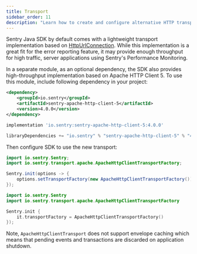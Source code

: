 ```yaml
---
title: Transport
sidebar_order: 11
description: "Learn how to create and configure alternative HTTP transport implementation"
---
```


Sentry Java SDK by default comes with a lightweight transport implementation based on [HttpUrlConnection](https://docs.oracle.com/javase/8/docs/api/java/net/HttpURLConnection.html). While this implementation is a great fit for the error reporting feature, it may provide enough throughput for high traffic, server applications using Sentry's Performance Monitoring.

In a separate module, as an optional dependency, the SDK also provides high-throughput implementation based on Apache HTTP Client 5. To use this module, include following dependency in your project:

```xml {tabTitle:Maven}
<dependency>
    <groupId>io.sentry</groupId>
    <artifactId>sentry-apache-http-client-5</artifactId>
    <version>4.0.0</version>
</dependency>
```

```groovy {tabTitle:Gradle}
implementation 'io.sentry:sentry-apache-http-client-5:4.0.0'
```

```scala {tabTitle:SBT}
libraryDependencies += "io.sentry" % "sentry-apache-http-client-5" % "4.0.0"
```

Then configure SDK to use the new transport:

```java {tabTitle:Java}
import io.sentry.Sentry;
import io.sentry.transport.apache.ApacheHttpClientTransportFactory;

Sentry.init(options -> {
    options.setTransportFactory(new ApacheHttpClientTransportFactory());
});
```

```kotlin {tabTitle:Kotlin}
import io.sentry.Sentry
import io.sentry.transport.apache.ApacheHttpClientTransportFactory

Sentry.init {
    it.transportFactory = ApacheHttpClientTransportFactory()
});
```

Note, `ApacheHttpClientTransport` does not support envelope caching which means that pending events and transactions are discarded on application shutdown.
